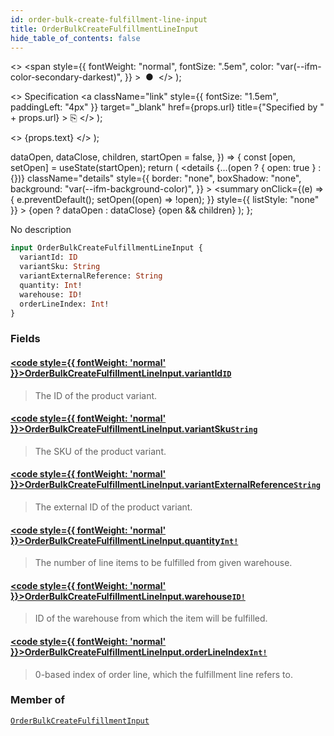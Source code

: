 ```yaml
---
id: order-bulk-create-fulfillment-line-input
title: OrderBulkCreateFulfillmentLineInput
hide_table_of_contents: false
---
```


  <>
    <span
      style={{
        fontWeight: "normal",
        fontSize: ".5em",
        color: "var(--ifm-color-secondary-darkest)",
      }}
    >
      &nbsp;●&nbsp;
    </span>
  </>
);

  <>
    Specification
    <a
      className="link"
      style={{ fontSize: "1.5em", paddingLeft: "4px" }}
      target="\_blank"
      href={props.url}
      title={"Specified by " + props.url}
    >
      ⎘
    </a>
  </>
);

  <>
    <span className={props.class}>{props.text}</span>
  </>
);


  dataOpen,
  dataClose,
  children,
  startOpen = false,
}) => {
  const [open, setOpen] = useState(startOpen);
  return (
    <details
      {...(open ? { open: true } : {})}
      className="details"
      style={{
        border: "none",
        boxShadow: "none",
        background: "var(--ifm-background-color)",
      }}
    >
      <summary
        onClick={(e) => {
          e.preventDefault();
          setOpen((open) => !open);
        }}
        style={{ listStyle: "none" }}
      >
        {open ? dataOpen : dataClose}
      </summary>
      {open && children}
    </details>
  );
};

No description

```graphql
input OrderBulkCreateFulfillmentLineInput {
  variantId: ID
  variantSku: String
  variantExternalReference: String
  quantity: Int!
  warehouse: ID!
  orderLineIndex: Int!
}
```

### Fields

#### [<code style={{ fontWeight: 'normal' }}>OrderBulkCreateFulfillmentLineInput.<b>variantId</b></code>](#)<Bullet />[`ID`](../../../api-reference/miscellaneous/scalars/id) <Badge class="badge badge--secondary" text="scalar"/>

> The ID of the product variant.

#### [<code style={{ fontWeight: 'normal' }}>OrderBulkCreateFulfillmentLineInput.<b>variantSku</b></code>](#)<Bullet />[`String`](../../../api-reference/miscellaneous/scalars/string) <Badge class="badge badge--secondary" text="scalar"/>

> The SKU of the product variant.

#### [<code style={{ fontWeight: 'normal' }}>OrderBulkCreateFulfillmentLineInput.<b>variantExternalReference</b></code>](#)<Bullet />[`String`](../../../api-reference/miscellaneous/scalars/string) <Badge class="badge badge--secondary" text="scalar"/>

> The external ID of the product variant.

#### [<code style={{ fontWeight: 'normal' }}>OrderBulkCreateFulfillmentLineInput.<b>quantity</b></code>](#)<Bullet />[`Int!`](../../../api-reference/miscellaneous/scalars/int) <Badge class="badge badge--secondary" text="non-null"/> <Badge class="badge badge--secondary" text="scalar"/>

> The number of line items to be fulfilled from given warehouse.

#### [<code style={{ fontWeight: 'normal' }}>OrderBulkCreateFulfillmentLineInput.<b>warehouse</b></code>](#)<Bullet />[`ID!`](../../../api-reference/miscellaneous/scalars/id) <Badge class="badge badge--secondary" text="non-null"/> <Badge class="badge badge--secondary" text="scalar"/>

> ID of the warehouse from which the item will be fulfilled.

#### [<code style={{ fontWeight: 'normal' }}>OrderBulkCreateFulfillmentLineInput.<b>orderLineIndex</b></code>](#)<Bullet />[`Int!`](../../../api-reference/miscellaneous/scalars/int) <Badge class="badge badge--secondary" text="non-null"/> <Badge class="badge badge--secondary" text="scalar"/>

> 0-based index of order line, which the fulfillment line refers to.

### Member of

[`OrderBulkCreateFulfillmentInput`](../../../api-reference/orders/inputs/order-bulk-create-fulfillment-input) <Badge class="badge badge--secondary" text="input"/>
